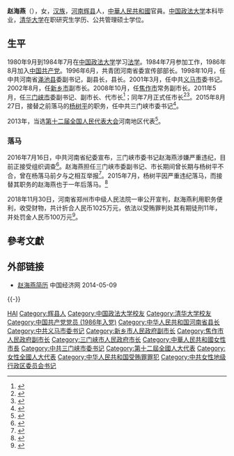 '''赵海燕'''（{{bd|1963年|2月|||catIdx=Z趙}}），女，[[汉族|汉族]]，[[河南省|河南]][[辉县市|辉县]]人，[[中華人民共和國|中華人民共和國]]官員。[[中国政法大学|中国政法大学]]本科毕业，[[清华大学|清华大学]]在职研究生学历、公共管理硕士学位。

== 生平 ==
1980年9月到1984年7月在[[中国政法大学|中国政法大学]]学习[[法学|法学]]。1984年7月参加工作，1986年8月加入[[中国共产党|中国共产党]]。1996年6月，共青团河南省委宣传部部长。1998年10月，任中共河南省[[渑池县|渑池县]]委副书记，副县长，县长。2001年3月，任中共[[义马市|义马市]]委书记。2002年8月，任[[新乡市|新乡市]]副市长。2008年10月，任[[焦作市|焦作市]]常务副市长。2011年5月，任[[三门峡市|三门峡市]]委副书记、副市长、代市长<ref>{{cite news |title=三门峡市新一届市长、副市长简历 |url=http://district.ce.cn/newarea/sddy/201205/14/t20120514_23321044.shtml |accessdate=2022-02-03 |work=中国经济网 |archive-date=2019-06-09 |archive-url=https://web.archive.org/web/20190609053711/http://district.ce.cn/newarea/sddy/201205/14/t20120514_23321044.shtml |dead-url=no }}</ref>；同年7月正式任市长<ref>{{cite web|url=http://www.ce.cn/xwzx/gnsz/gdxw/201107/14/t20110714_22541569.shtml|title=赵海燕当选三门峡市市长|accessdate=2014-06-08|date=2011-07-14|publisher=中国经济网|archive-url=https://web.archive.org/web/20140714184939/http://www.ce.cn/xwzx/gnsz/gdxw/201107/14/t20110714_22541569.shtml|archive-date=2014-07-14|dead-url=yes}}</ref><ref>{{cite web|url=http://district.ce.cn/newarea/roll/201403/06/t20140306_2430778.shtml|title=三门峡市政府工作报告 (2014年2月10日 赵海燕)|accessdate=2014-07-16|date=2014-03-06|publisher=中国经济网|archive-date=2019-06-05|archive-url=https://web.archive.org/web/20190605035616/http://district.ce.cn/newarea/roll/201403/06/t20140306_2430778.shtml|dead-url=no}}</ref>。2015年8月27日，接替之前落马的[[楊樹平|杨树平]]的职务，任中共三门峡市委书记<ref>{{cite web|url=http://news.dahe.cn/2015/08-28/105539699.html|title=赵海燕任三门峡市委书记 宗长青任济源市委书记|date=2015-08-28|publisher=大河网-河南日报|access-date=2015-08-28|archive-date=2018-12-04|archive-url=https://web.archive.org/web/20181204005704/http://news.dahe.cn/2015/08-28/105539699.html|dead-url=no}}</ref>。

2013年，当选[[第十二届全国人民代表大会|第十二届全国人民代表大会]]河南地区代表<ref>{{cite news|url=http://210.82.31.1:8084/delegate/viewDelegate.action?dbid=121472|title=全国人大代表信息-赵海燕|accessdate=2013-04-05|newspaper=全国人大网|deadurl=yes|archiveurl=https://web.archive.org/web/20140714150150/http://www.npc.gov.cn/delegate/viewDelegate.action?dbid=121472|archivedate=2014-07-14}}</ref>。

=== 落马 ===
2016年7月16日，中共河南省纪委宣布，三门峡市委书记赵海燕涉嫌严重违纪，目前正接受组织调查<ref>{{cite web|url=http://www.ccdi.gov.cn/jlsc/sggb/jlsc_sggb/201607/t20160716_83671.html|title=三门峡市委书记赵海燕接受组织调查|accessdate=2016-07-16|date=2016-07-16|publisher=中央纪委监察部网站|archive-date=2016-08-17|archive-url=https://web.archive.org/web/20160817013008/http://www.ccdi.gov.cn/jlsc/sggb/jlsc_sggb/201607/t20160716_83671.html|dead-url=no}}</ref>。赵海燕担任三门峡市委副书记、市长期间曾长期与杨树平不合，曾在杨落马前夕与之相互举报<ref>{{Cite web|url=http://news.sina.com.cn/c/2018-10-30/doc-ihnaivxq9328672.shtml|title=与女市长相互举报的市委书记，判了|accessdate=2018-12-03|date=2018-10-30|publisher=新浪|archive-date=2019-06-01|archive-url=https://web.archive.org/web/20190601195343/http://news.sina.com.cn/c/2018-10-30/doc-ihnaivxq9328672.shtml|dead-url=no}}</ref>。2015年7月，杨树平因严重违纪落马，而接替其职务的赵海燕也于一年后落马。<ref>{{cite news |title=贪腐搭档杨树平与赵海燕：从“失之交臂”到水火不容 |url=https://china.huanqiu.com/article/9CaKrnK1GNp |accessdate=2022-02-03 |work=环球网 |archive-date=2022-02-03 |archive-url=https://web.archive.org/web/20220203174427/https://china.huanqiu.com/article/9CaKrnK1GNp |dead-url=no }}</ref>

2018年11月30日，河南省郑州市中级人民法院一审公开宣判，赵海燕利用职务便利，收受财物，共计折合人民币1025万元，依法以受贿罪判处其有期徒刑11年，并处罚金人民币100万元<ref>{{Cite web|url=https://news.163.com/18/1201/12/E1UKNV760001899N.html|title="卖官书记"赵海燕索取收受1025万 一审获刑11年|accessdate=2018-12-03|date=2018-12-01|publisher=网易|archive-date=2019-10-24|archive-url=https://web.archive.org/web/20191024011222/https://news.163.com/18/1201/12/E1UKNV760001899N.html|dead-url=no}}</ref>。

== 參考文獻 ==
{{reflist}}

== 外部链接 ==
* [http://district.ce.cn/newarea/sddy/201205/14/t20120514_23321044.shtml 赵海燕简历] {{Wayback|url=http://district.ce.cn/newarea/sddy/201205/14/t20120514_23321044.shtml |date=20190609053711 }} 中国经济网 2014-05-09

{{-}}
{{start box}}
{{s-ppo|cpc}}
{{s-before|[[楊樹平|楊樹平]]}}
{{s-title|[[中国共产党三门峡市委员会|中国共产党三门峡市委员会]]书记|2015年8月－2016年7月}}
{{s-after|[[刘南昌|刘南昌]]}}
{{s-gov|prc}}
{{s-before|[[楊樹平|楊樹平]]}}
{{s-title|[[三门峡市人民政府|三门峡市人民政府]]市长|2011年5月－2015年11月}}
{{s-after|[[安伟_(政治人物)|安 伟]]}}
{{end box}}

{{中共十八大到十九大期间的反腐败工作}}

{{Authority control}}
{{DEFAULTSORT:ZH赵}}
[[Category:赵姓|HAI]]
[[Category:辉县人|Category:辉县人]]
[[Category:中国政法大学校友|Category:中国政法大学校友]]
[[Category:清华大学校友|Category:清华大学校友]]
[[Category:中国共产党党员_(1986年入党)|Category:中国共产党党员 (1986年入党)]]
[[Category:中华人民共和国河南省县长|Category:中华人民共和国河南省县长]]
[[Category:中共义马市委书记|Category:中共义马市委书记]]
[[Category:新乡市人民政府副市长|Category:新乡市人民政府副市长]]
[[Category:焦作市人民政府副市长|Category:焦作市人民政府副市长]]
[[Category:三门峡市人民政府市长|Category:三门峡市人民政府市长]]
[[Category:中華人民共和國女性市長|Category:中華人民共和國女性市長]]
[[Category:中共三门峡市委书记|Category:中共三门峡市委书记]]
[[Category:第十二屆全國人大代表|Category:第十二屆全國人大代表]]
[[Category:女性全國人大代表|Category:女性全國人大代表]]
[[Category:中华人民共和国受贿罪罪犯|Category:中华人民共和国受贿罪罪犯]]
[[Category:中共女性地级行政区委员会书记|Category:中共女性地级行政区委员会书记]]